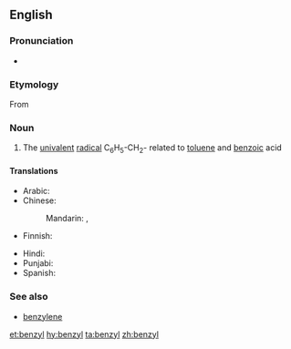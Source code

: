 ==English==

===Pronunciation===
* {{audio|en-us-benzyl.ogg|Audio (US)|lang=en}}

===Etymology===
From {{confix|benz|yl|lang=en}}

===Noun===
{{en-noun}}

# {{context|organic chemistry|especially in combination|lang=en}} The [[univalent]] [[radical]] C<sub>6</sub>H<sub>5</sub>-CH<sub>2</sub>- related to [[toluene]] and [[benzoic]] acid

====Translations====
{{trans-top|chemical compound}}
* Arabic: {{t|ar|بنزيل}}
* Chinese:
*: Mandarin: {{t+|cmn|苄|tr=biàn|sc=Hani}}, {{t+|cmn|苄基|tr=biànjī|sc=Hani}}
* Finnish: {{t|fi|bentsyyli}}
{{trans-mid}}
* Hindi: {{t|hi|धूपल|tr=dhoopal|sc=Deva}}
* Punjabi: {{t|pa|ਬੈਨਜ਼ਾਈਲ|sc=Guru}}
* Spanish: {{t|es|bencilo}} {{g|m}}
{{trans-bottom}}

===See also===
* [[benzylene]]

[[et:benzyl]]
[[hy:benzyl]]
[[ta:benzyl]]
[[zh:benzyl]]